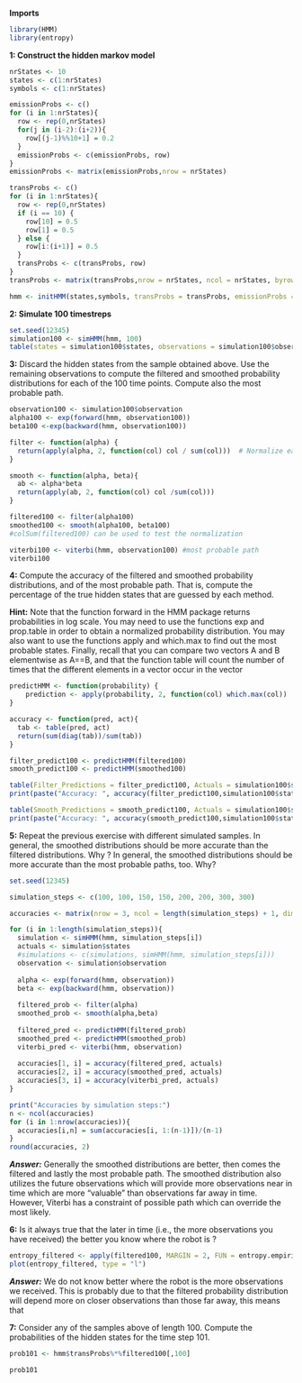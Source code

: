**Imports**

```r
library(HMM)
library(entropy)
```

**1: Construct the hidden markov model**

```r
nrStates <- 10
states <- c(1:nrStates)
symbols <- c(1:nrStates)

emissionProbs <- c()
for (i in 1:nrStates){
  row <- rep(0,nrStates)
  for(j in (i-2):(i+2)){
    row[(j-1)%%10+1] = 0.2
  }
  emissionProbs <- c(emissionProbs, row)
}
emissionProbs <- matrix(emissionProbs,nrow = nrStates)

transProbs <- c()
for (i in 1:nrStates){
  row <- rep(0,nrStates)
  if (i == 10) {
    row[10] = 0.5
    row[1] = 0.5
  } else {
    row[i:(i+1)] = 0.5
  }
  transProbs <- c(transProbs, row)
}
transProbs <- matrix(transProbs,nrow = nrStates, ncol = nrStates, byrow = TRUE)

hmm <- initHMM(states,symbols, transProbs = transProbs, emissionProbs = emissionProbs)

```

**2: Simulate 100 timestreps**

```r
set.seed(12345)
simulation100 <- simHMM(hmm, 100)
table(states = simulation100$states, observations = simulation100$observation)
```

**3:** Discard the hidden states from the sample obtained above. Use the remaining observations to compute the filtered and smoothed probability distributions for each of the 100 time points. Compute also the most probable path.

```r
observation100 <- simulation100$observation
alpha100 <- exp(forward(hmm, observation100))
beta100 <-exp(backward(hmm, observation100))

filter <- function(alpha) {
  return(apply(alpha, 2, function(col) col / sum(col)))  # Normalize each column (time step)
}

smooth <- function(alpha, beta){
  ab <- alpha*beta
  return(apply(ab, 2, function(col) col /sum(col)))
}

filtered100 <- filter(alpha100)
smoothed100 <- smooth(alpha100, beta100)
#colSum(filtered100) can be used to test the normalization

viterbi100 <- viterbi(hmm, observation100) #most probable path
viterbi100
```

**4:** Compute the accuracy of the filtered and smoothed probability distributions, and of the most probable path. That is, compute the percentage of the true hidden states that are guessed by each method.

**Hint:** Note that the function forward in the HMM package returns probabilities in log scale. You may need to use the functions exp and prop.table in order to obtain a normalized probability distribution. You may also want to use the functions apply and which.max to find out the most probable states. Finally, recall that you can compare two vectors A and B elementwise as A==B, and that the function table will count the number of times that the different elements in a vector occur in the vector

```r


predictHMM <- function(probability) {
    prediction <- apply(probability, 2, function(col) which.max(col))
}

accuracy <- function(pred, act){
  tab <- table(pred, act)
  return(sum(diag(tab))/sum(tab))
}

filter_predict100 <- predictHMM(filtered100)
smooth_predict100 <- predictHMM(smoothed100)

table(Filter_Predictions = filter_predict100, Actuals = simulation100$states)
print(paste("Accuracy: ", accuracy(filter_predict100,simulation100$states)))

table(Smooth_Predictions = smooth_predict100, Actuals = simulation100$states)
print(paste("Accuracy: ", accuracy(smooth_predict100,simulation100$states)))
```

**5:** Repeat the previous exercise with different simulated samples. In general, the smoothed distributions should be more accurate than the filtered distributions. Why ? In general, the smoothed distributions should be more accurate than the most probable paths, too. Why?

```r
set.seed(12345)

simulation_steps <- c(100, 100, 150, 150, 200, 200, 300, 300)

accuracies <- matrix(nrow = 3, ncol = length(simulation_steps) + 1, dimnames = list(c("Filter", "Smooth", "Viterbi"), c(simulation_steps, "Average")))

for (i in 1:length(simulation_steps)){
  simulation <- simHMM(hmm, simulation_steps[i])
  actuals <- simulation$states
  #simulations <- c(simulations, simHMM(hmm, simulation_steps[i]))
  observation <- simulation$observation
  
  alpha <- exp(forward(hmm, observation))
  beta <- exp(backward(hmm, observation))
  
  filtered_prob <- filter(alpha)
  smoothed_prob <- smooth(alpha,beta)
  
  filtered_pred <- predictHMM(filtered_prob)
  smoothed_pred <- predictHMM(smoothed_prob)
  viterbi_pred <- viterbi(hmm, observation)
  
  accuracies[1, i] = accuracy(filtered_pred, actuals)
  accuracies[2, i] = accuracy(smoothed_pred, actuals)
  accuracies[3, i] = accuracy(viterbi_pred, actuals)
}

print("Accuracies by simulation steps:")
n <- ncol(accuracies)
for (i in 1:nrow(accuracies)){
  accuracies[i,n] = sum(accuracies[i, 1:(n-1)])/(n-1)
}
round(accuracies, 2)


```

***Answer:*** Generally the smoothed distributions are better, then comes the filtered and lastly the most probable path. The smoothed distribution also utilizes the future observations which will provide more observations near in time which are more "valuable" than observations far away in time. However, Viterbi has a constraint of possible path which can override the most likely.

**6:** Is it always true that the later in time (i.e., the more observations you have received) the better you know where the robot is ?

```r

entropy_filtered <- apply(filtered100, MARGIN = 2, FUN = entropy.empirical)
plot(entropy_filtered, type = "l")

```

***Answer:*** We do not know better where the robot is the more observations we received. This is probably due to that the filtered probability distribution will depend more on closer observations than those far away, this means that

**7:** Consider any of the samples above of length 100. Compute the probabilities of the hidden states for the time step 101.

```r
prob101 <- hmm$transProbs%*%filtered100[,100]

prob101
```
